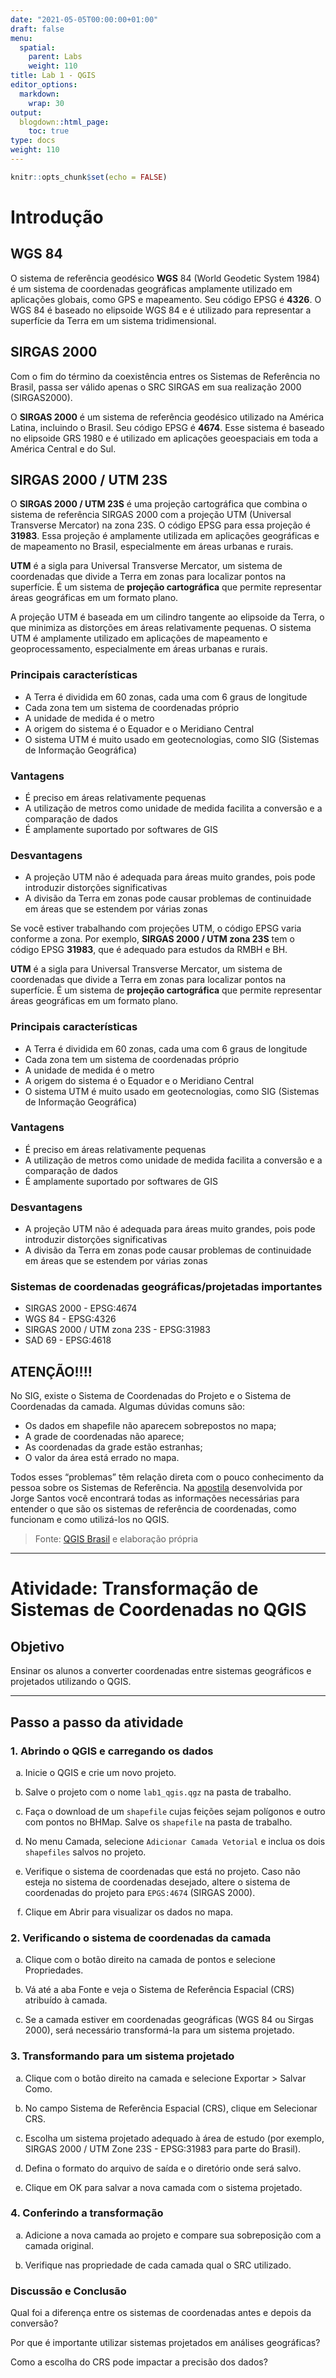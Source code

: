 ```yaml
---
date: "2021-05-05T00:00:00+01:00"
draft: false
menu:
  spatial:
    parent: Labs
    weight: 110
title: Lab 1 - QGIS
editor_options: 
  markdown: 
    wrap: 30
output: 
  blogdown::html_page:
    toc: true
type: docs
weight: 110
---
```

```r
knitr::opts_chunk$set(echo = FALSE)
```

# Introdução

## WGS 84

O sistema de referência geodésico **WGS** 84 (World Geodetic System 1984) é um sistema de coordenadas geográficas amplamente utilizado em aplicações globais, como GPS e mapeamento. Seu código EPSG é **4326**. O WGS 84 é baseado no elipsoide WGS 84 e é utilizado para representar a superfície da Terra em um sistema tridimensional.

## SIRGAS 2000

Com o fim do término da coexistência entres os Sistemas de Referência no Brasil, passa ser válido apenas o SRC SIRGAS em sua realização 2000 (SIRGAS2000).

O **SIRGAS 2000** é um sistema de referência geodésico utilizado na América Latina, incluindo o Brasil. Seu código EPSG é **4674**. Esse sistema é baseado no elipsoide GRS 1980 e é utilizado em aplicações geoespaciais em toda a América Central e do Sul.

## SIRGAS 2000 / UTM 23S
O **SIRGAS 2000 / UTM 23S** é uma projeção cartográfica que combina o sistema de referência SIRGAS 2000 com a projeção UTM (Universal Transverse Mercator) na zona 23S. O código EPSG para essa projeção é **31983**. Essa projeção é amplamente utilizada em aplicações geográficas e de mapeamento no Brasil, especialmente em áreas urbanas e rurais.

**UTM** é a sigla para Universal Transverse Mercator, um sistema de coordenadas que divide a Terra em zonas para localizar pontos na superfície. É um sistema de **projeção cartográfica** que permite representar áreas geográficas em um formato plano. 

A projeção UTM é baseada em um cilindro tangente ao elipsoide da Terra, o que minimiza as distorções em áreas relativamente pequenas. O sistema UTM é amplamente utilizado em aplicações de mapeamento e geoprocessamento, especialmente em áreas urbanas e rurais.

### Principais características  
- A Terra é dividida em 60 zonas, cada uma com 6 graus de longitude
- Cada zona tem um sistema de coordenadas próprio
- A unidade de medida é o metro
- A origem do sistema é o Equador e o Meridiano Central
- O sistema UTM é muito usado em geotecnologias, como SIG (Sistemas de Informação Geográfica)

### Vantagens
- É preciso em áreas relativamente pequenas
- A utilização de metros como unidade de medida facilita a conversão e a comparação de dados
- É amplamente suportado por softwares de GIS

### Desvantagens
- A projeção UTM não é adequada para áreas muito grandes, pois pode introduzir distorções significativas
- A divisão da Terra em zonas pode causar problemas de continuidade em áreas que se estendem por várias zonas

Se você estiver trabalhando com projeções UTM, o código EPSG varia conforme a zona. Por exemplo, **SIRGAS 2000 / UTM zona 23S** tem o código EPSG **31983**, que é adequado para estudos da RMBH e BH.

**UTM** é a sigla para Universal Transverse Mercator, um sistema de coordenadas que divide a Terra em zonas para localizar pontos na superfície. É um sistema de **projeção cartográfica** que permite representar áreas geográficas em um formato plano. 


### Principais características  
- A Terra é dividida em 60 zonas, cada uma com 6 graus de longitude
- Cada zona tem um sistema de coordenadas próprio
- A unidade de medida é o metro
- A origem do sistema é o Equador e o Meridiano Central
- O sistema UTM é muito usado em geotecnologias, como SIG (Sistemas de Informação Geográfica)

### Vantagens
- É preciso em áreas relativamente pequenas
- A utilização de metros como unidade de medida facilita a conversão e a comparação de dados
- É amplamente suportado por softwares de GIS

### Desvantagens
- A projeção UTM não é adequada para áreas muito grandes, pois pode introduzir distorções significativas
- A divisão da Terra em zonas pode causar problemas de continuidade em áreas que se estendem por várias zonas


### Sistemas de coordenadas geográficas/projetadas importantes

- SIRGAS 2000 - EPSG:4674
- WGS 84 - EPSG:4326
- SIRGAS 2000 / UTM zona 23S - EPSG:31983
- SAD 69 - EPSG:4618

## ATENÇÃO!!!!

No SIG, existe o Sistema de Coordenadas do Projeto e o Sistema de Coordenadas da camada. Algumas dúvidas comuns são:

- Os dados em shapefile não aparecem sobrepostos no mapa;
- A grade de coordenadas não aparece;
- As coordenadas da grade estão estranhas;
- O valor da área está errado no mapa.

Todos esses “problemas” têm relação direta com o pouco conhecimento da pessoa sobre os Sistemas de Referência. Na [apostila](https://pt.slideshare.net/slideshow/20141011-qgis24-sistemadereferenciadecoordenadas/40168072#1) desenvolvida por Jorge Santos você encontrará todas as informações necessárias para entender o que são os sistemas de referência de coordenadas, como funcionam e como utilizá-los no QGIS.

> Fonte: [QGIS Brasil](https://qgisbrasil.org/2014/10/15/qgis24-sistemas-de-referencia-de-coordenadas-src/) e elaboração própria

---

# Atividade: Transformação de Sistemas de Coordenadas no QGIS

## Objetivo

Ensinar os alunos a converter coordenadas entre sistemas geográficos e projetados utilizando o QGIS.

---

## Passo a passo da atividade

### 1. Abrindo o QGIS e carregando os dados

a. Inicie o QGIS e crie um novo projeto.

b. Salve o projeto com o nome `lab1_qgis.qgz` na pasta de trabalho.

c. Faça o download de um `shapefile` cujas feições sejam polígonos e outro com pontos no BHMap. Salve os `shapefile` na pasta de trabalho.

d. No menu Camada, selecione `Adicionar Camada Vetorial` e inclua os dois `shapefiles` salvos no projeto.

e. Verifique o sistema de coordenadas que está no projeto. Caso não esteja no sistema de coordenadas desejado, altere o sistema de coordenadas do projeto para `EPGS:4674` (SIRGAS 2000).

f. Clique em Abrir para visualizar os dados no mapa.

### 2. Verificando o sistema de coordenadas da camada

a. Clique com o botão direito na camada de pontos e selecione Propriedades.

b. Vá até a aba Fonte e veja o Sistema de Referência Espacial (CRS) atribuído à camada.

c. Se a camada estiver em coordenadas geográficas (WGS 84 ou Sirgas 2000), será necessário transformá-la para um sistema projetado.


### 3. Transformando para um sistema projetado

a. Clique com o botão direito na camada e selecione Exportar > Salvar Como.

b. No campo Sistema de Referência Espacial (CRS), clique em Selecionar CRS.

c. Escolha um sistema projetado adequado à área de estudo (por exemplo, SIRGAS 2000 / UTM Zone 23S - EPSG:31983 para parte do Brasil).

d.  Defina o formato do arquivo de saída e o diretório onde será salvo.

e. Clique em OK para salvar a nova camada com o sistema projetado.

### 4. Conferindo a transformação

a. Adicione a nova camada ao projeto e compare sua sobreposição com a camada original.

b. Verifique nas propriedade de cada camada qual o SRC utilizado.

### Discussão e Conclusão

Qual foi a diferença entre os sistemas de coordenadas antes e depois da conversão?

Por que é importante utilizar sistemas projetados em análises geográficas?

Como a escolha do CRS pode impactar a precisão dos dados?




